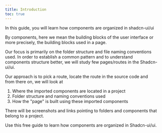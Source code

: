 ```yaml
---
title: Introduction
toc: true
---
```


In this guide, you will learn how components are organized in shadcn-ui/ui

By components, here we mean the building blocks of the user interface or more precisely, the building blocks used in a page.

Our focus is primarily on the folder structure and file naming conventions used. 
In order to establish a common pattern and to understand components structure better, 
we will study few pages/routes in the Shadcn-ui/ui.

Our approach is to pick a route, locate the route in the source code and from there on, we will look at 
1. Where the imported components are located in a project
2. Folder structure and naming conventions used  
3. How the "page" is built using these imported components

There will be screenshots and links pointing to folders and components that belong to a project. 

Use this free guide to learn how components are organized in Shadcn-ui/ui.